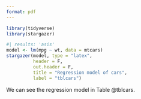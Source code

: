 ```yaml
---
format: pdf
---
```


```r
library(tidyverse)
library(stargazer)
```

```r
#| results: 'asis'
model <- lm(mpg ~ wt, data = mtcars)
stargazer(model, type = "latex",
          header = F,
          out.header = F,
          title = "Regression model of cars",
          label = "tblcars")
```

We can see the regression model in Table @tblcars.
